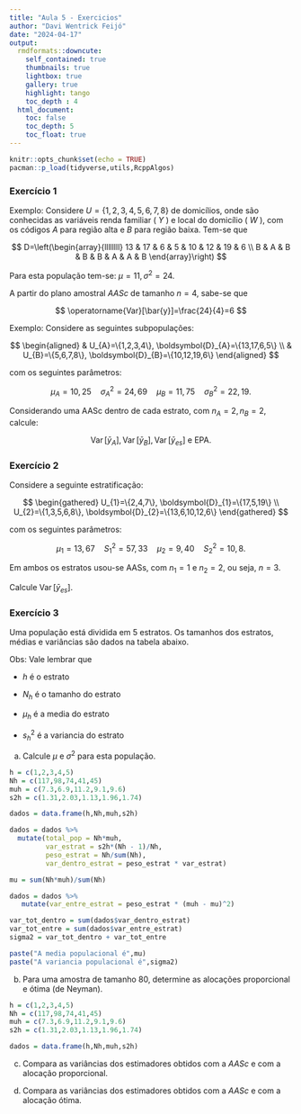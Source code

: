 ```yaml
---
title: "Aula 5 - Exercicios"
author: "Davi Wentrick Feijó"
date: "2024-04-17"
output: 
  rmdformats::downcute:
    self_contained: true
    thumbnails: true
    lightbox: true
    gallery: true
    highlight: tango
    toc_depth : 4
  html_document:
    toc: false
    toc_depth: 5
    toc_float: true
---
```


```r
knitr::opts_chunk$set(echo = TRUE)
pacman::p_load(tidyverse,utils,RcppAlgos)
```

### Exercício 1

Exemplo: Considere $U=\{1,2,3,4,5,6,7,8\}$ de domicílios, onde são conhecidas as variáveis renda familiar ( $Y$ ) e local do domicílio ( $W$ ), com os códigos $A$ para região alta e $B$ para região baixa. Tem-se que

$$
D=\left(\begin{array}{llllllll}
13 & 17 & 6 & 5 & 10 & 12 & 19 & 6 \\
B & A & B & B & B & A & A & B
\end{array}\right)
$$

Para esta população tem-se: $\mu=11, \sigma^{2}=24$.

A partir do plano amostral $A A S c$ de tamanho $n=4$, sabe-se que

$$
\operatorname{Var}[\bar{y}]=\frac{24}{4}=6
$$

Exemplo: Considere as seguintes subpopulações:

$$
\begin{aligned}
& U_{A}=\{1,2,3,4\}, \boldsymbol{D}_{A}=\{13,17,6,5\} \\
& U_{B}=\{5,6,7,8\}, \boldsymbol{D}_{B}=\{10,12,19,6\}
\end{aligned}
$$

com os seguintes parâmetros:

$$
\mu_{A}=10,25 \quad \sigma_{A}^{2}=24,69 \quad \mu_{B}=11,75 \quad \sigma_{B}^{2}=22,19 .
$$

Considerando uma AASc dentro de cada estrato, com $n_{A}=2, n_{B}=2$, calcule:

$$
\operatorname{Var}\left[\bar{y}_{A}\right], \operatorname{Var}\left[\bar{y}_{B}\right], \operatorname{Var}\left[\bar{y}_{e s}\right] \text { e EPA. }
$$


### Exercício 2

Considere a seguinte estratificação:

$$
\begin{gathered}
U_{1}=\{2,4,7\}, \boldsymbol{D}_{1}=\{17,5,19\} \\
U_{2}=\{1,3,5,6,8\}, \boldsymbol{D}_{2}=\{13,6,10,12,6\}
\end{gathered}
$$

com os seguintes parâmetros:

$$
\mu_{1}=13,67 \quad S_{1}^{2}=57,33 \quad \mu_{2}=9,40 \quad S_{2}^{2}=10,8 .
$$

Em ambos os estratos usou-se AASs, com $n_{1}=1$ e $n_{2}=2$, ou seja, $n=3$.

Calcule $\operatorname{Var}\left[\bar{y}_{e s}\right]$.

### Exercício 3 

Uma população está dividida em 5 estratos. Os tamanhos dos estratos, médias e variâncias são dados na tabela abaixo.

\begin{tabular}{|c|c|c|c|}
\hline $\boldsymbol{h}$ & $\boldsymbol{N h}$ & $\boldsymbol{\mu}_{\boldsymbol{h}}$ & $\boldsymbol{S}_{\boldsymbol{h}}^{\mathbf{2}}$ \\
\hline 1 & 117 & 7,3 & 1,31 \\
\hline 2 & 98 & 6,9 & 2,03 \\
\hline 3 & 74 & 11,2 & 1,13 \\
\hline 4 & 41 & 9,1 & 1,96 \\
\hline 5 & 45 & 9,6 & 1,74 \\
\hline
\end{tabular}

Obs: Vale lembrar que

* $h$ é o estrato

* $N_h$ é o tamanho do estrato

* $\mu_h$ é a media do estrato

* $s^2_h$ é a variancia do estrato

a) Calcule $\mu$ e $\sigma^{2}$ para esta população.


```r
h = c(1,2,3,4,5)
Nh = c(117,98,74,41,45)
muh = c(7.3,6.9,11.2,9.1,9.6)
s2h = c(1.31,2.03,1.13,1.96,1.74)

dados = data.frame(h,Nh,muh,s2h) 

dados = dados %>% 
  mutate(total_pop = Nh*muh,
         var_estrat = s2h*(Nh - 1)/Nh,
         peso_estrat = Nh/sum(Nh),
         var_dentro_estrat = peso_estrat * var_estrat)

mu = sum(Nh*muh)/sum(Nh)

dados = dados %>% 
   mutate(var_entre_estrat = peso_estrat * (muh - mu)^2)

var_tot_dentro = sum(dados$var_dentro_estrat)
var_tot_entre = sum(dados$var_entre_estrat)
sigma2 = var_tot_dentro + var_tot_entre
```

```r
paste("A media populacional é",mu)
paste("A variancia populacional é",sigma2)
```



b) Para uma amostra de tamanho 80, determine as alocações proporcional e ótima (de Neyman).


```r
h = c(1,2,3,4,5)
Nh = c(117,98,74,41,45)
muh = c(7.3,6.9,11.2,9.1,9.6)
s2h = c(1.31,2.03,1.13,1.96,1.74)

dados = data.frame(h,Nh,muh,s2h) 
```




c) Compara as variâncias dos estimadores obtidos com a $A A S c$ e com a alocação proporcional.

d) Compara as variâncias dos estimadores obtidos com a $A A S c$ e com a alocação ótima.












